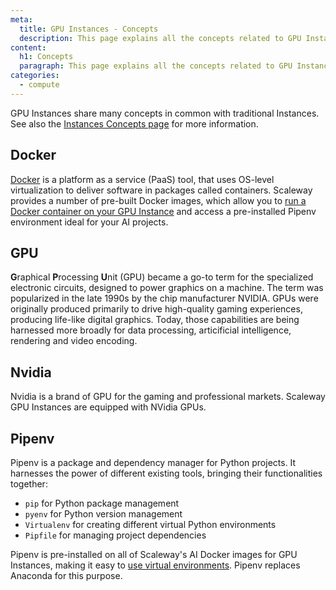 ```yaml
---
meta:
  title: GPU Instances - Concepts
  description: This page explains all the concepts related to GPU Instances
content:
  h1: Concepts
  paragraph: This page explains all the concepts related to GPU Instances
categories:
  - compute
---
```


<Message type="note">

  GPU Instances share many concepts in common with traditional Instances. See also the [Instances Concepts page](/compute/instances/concepts/) for more information.

</Message>

<Concept opened>

## Docker

[Docker](https://www.docker.com/) is a platform as a service (PaaS) tool, that uses OS-level virtualization to deliver software in packages called containers. Scaleway provides a number of pre-built Docker images, which allow you to [run a Docker container on your GPU Instance](/compute/gpu/how-to/use-gpu-with-docker/) and access a pre-installed Pipenv environment ideal for your AI projects.

</Concept>


<Concept opened>

## GPU

**G**raphical **P**rocessing **U**nit (GPU) became a go-to term for the specialized electronic circuits, designed to power graphics on a machine. The term was popularized in the late 1990s by the chip manufacturer NVIDIA. GPUs were originally produced primarily to drive high-quality gaming experiences, producing life-like digital graphics. Today, those capabilities are being harnessed more broadly for data processing, articificial intelligence, rendering and video encoding.

</Concept>

<Concept opened>

## Nvidia

Nvidia is a brand of GPU for the gaming and professional markets. Scaleway GPU Instances are equipped with NVidia GPUs.

</Concept>


<Concept opened>

## Pipenv

Pipenv is a package and dependency manager for Python projects. It harnesses the power of different existing tools, bringing their functionalities together:

 - `pip` for Python package management
 - `pyenv` for Python version management
 - `Virtualenv` for creating different virtual Python environments
 - `Pipfile` for managing project dependencies

Pipenv is pre-installed on all of Scaleway's AI Docker images for GPU Instances, making it easy to [use virtual environments](/compute/gpu/how-to/use-pipenv/). Pipenv replaces Anaconda for this purpose.

</Concept>
